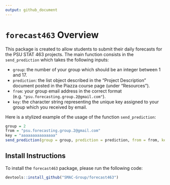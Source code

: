 ```yaml
---
output: github_document
---
```


# `forecast463` Overview 

This package is created to allow students to submit their daily forecasts for the PSU STAT 463 projects. The main function consists in the `send_prediction` which takes the following inputs:

* `group`: the number of your group which should be an integer between 1 and 17.
* `prediction`: the list object described in the "Project Description" document posted in the Piazza course page (under "Resources").
* `from`:  your group email address in the correct format (e.g. `"psu.forecasting.group.2@gmail.com"`).
* `key`: the character string representing the unique key assigned to your group which you received by email.

Here is a stylized example of the usage of the function `send_prediction`:


```r
group = 2
from = "psu.forecasting.group.2@gmail.com"
key = "aaaaaaaaaaaaaaa" 
send_prediction(group = group, prediction = prediction, from = from, key = key)
```

## Install Instructions

To install the `forecast463` package, please run the following code:

```r
devtools::install_github("SMAC-Group/forecast463")
```
